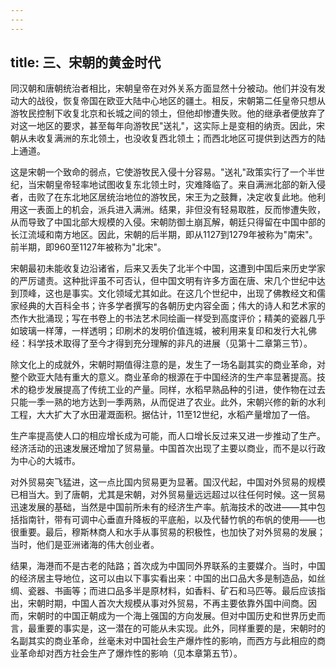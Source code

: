 ```yaml
---
---
---
```

title: 三、宋朝的黄金时代
---



同汉朝和唐朝统治者相比，宋朝皇帝在对外关系方面显然十分被动。他们并没有发动大的战役，恢复帝国在欧亚大陆中心地区的疆土。相反，宋朝第二任皇帝只想从游牧民控制下收复北京和长城之间的领土，但他却惨遭失败。他的继承者便放弃了对这一地区的要求，甚至每年向游牧民"送礼"，这实际上是变相的纳贡。因此，宋朝从未收复满洲的东北领土，也没收复西北领土；而西北地区可提供到达西方的陆上通道。

这是宋朝一个致命的弱点，它使游牧民入侵十分容易。"送礼"政策实行了一个半世纪，当宋朝皇帝轻率地试图收复东北领土时，灾难降临了。来自满洲北部的新入侵者，击败了在东北地区居统治地位的游牧民，宋王为之鼓舞，决定收复此地。他利用这一表面上的机会，派兵进入满洲。结果，非但没有轻易取胜，反而惨遭失败，从而导致了中国北部大规模的入侵。宋朝防御土崩瓦解，朝廷只得留在中国中部的长江流域和南方地区。因此，宋朝的后半期，即从1127到1279年被称为"南宋"。前半期，即960至1127年被称为"北宋"。

宋朝最初未能收复边沿诸省，后来又丢失了北半个中国，这遭到中国后来历史学家的严厉谴责。这种批评虽不可否认，但中国文明有许多方面在唐、宋几个世纪中达到顶峰，这也是事实。文化领域尤其如此。在这几个世纪中，出现了佛教经文和儒家经典的大百科全书；许多学者撰写的各朝历史内容全面；伟大的诗人和艺术家的杰作大批涌现；写在书卷上的书法艺术同绘画一样受到高度评价；精美的瓷器几乎如玻璃一样薄，一样透明；印刷术的发明价值连城，被利用来复印和发行大礼佛经：科学技术取得了至今才得到充分理解的非凡的进展（见第十二章第三节）。

除文化上的成就外，宋朝时期值得注意的是，发生了一场名副其实的商业革命，对整个欧亚大陆有重大的意义。商业革命的根源在于中国经济的生产率显著提高。技术的稳步发展提高了传统工业的产量。同样，水稻早熟品种的引进，使作物在过去只能一季一熟的地方达到一季两熟，从而促进了农业。此外，宋朝兴修的新的水利工程，大大扩大了水田灌溉面积。据估计，11至12世纪，水稻产量增加了一倍。

生产率提高使人口的相应增长成为可能，而人口增长反过来又进一步推动了生产。经济活动的迅速发展还增加了贸易量。中国首次出现了主要以商业，而不是以行政为中心的大城市。

对外贸易突飞猛进，这一点比国内贸易更为显著。国汉代起，中国对外贸易的规模已相当大。到了唐朝，尤其是宋朝，对外贸易量远远超过以往任何时候。这一贸易迅速发展的基础，当然是中国前所未有的经济生产率。航海技术的改进——其中包括指南针，带有可调中心垂直升降板的平底船，以及代替竹帆的布帆的使用——也很重要。最后，穆斯林商人和水手从事贸易的积极性，也加快了对外贸易的发展；当时，他们是亚洲诸海的伟大创业者。

结果，海港而不是古老的陆路；首次成为中国同外界联系的主要媒介。当时，中国的经济居主导地位，这可以由以下事实看出来：中国的出口品大多是制造品，如丝绸、瓷器、书画等；而进口品多半是原材料，如香料、矿石和马匹等。最后应该指出，宋朝时期，中国人首次大规模从事对外贸易，不再主要依靠外国中间商。因而，宋朝时的中国正朝成为一个海上强国的方向发展。但对中国历史和世界历史而言，最重要的事实是，这一潜在的可能从未实现。此外，同样重要的是，宋朝时的名副其实的商业革命，丝毫未对中国社会生产爆炸性的影响，而西方与此相应的商业革命却对西方社会生产了爆炸性的影响（见本章第五节）。